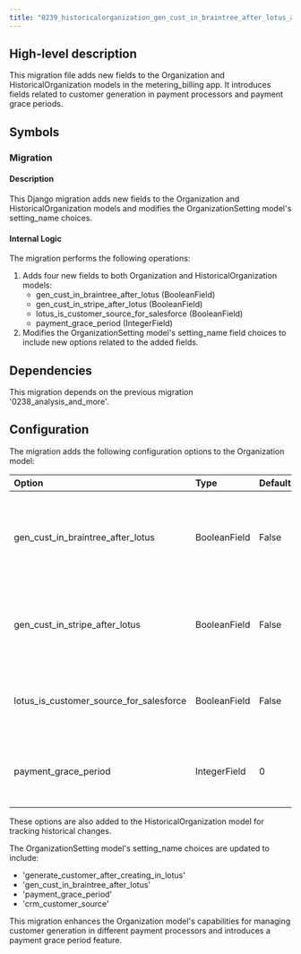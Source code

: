 ```yaml
---
title: "0239_historicalorganization_gen_cust_in_braintree_after_lotus_and_more.py"
---
```


## High-level description
This migration file adds new fields to the Organization and HistoricalOrganization models in the metering_billing app. It introduces fields related to customer generation in payment processors and payment grace periods.

## Symbols

### Migration
#### Description
This Django migration adds new fields to the Organization and HistoricalOrganization models and modifies the OrganizationSetting model's setting_name choices.

#### Internal Logic
The migration performs the following operations:
1. Adds four new fields to both Organization and HistoricalOrganization models:
   - gen_cust_in_braintree_after_lotus (BooleanField)
   - gen_cust_in_stripe_after_lotus (BooleanField)
   - lotus_is_customer_source_for_salesforce (BooleanField)
   - payment_grace_period (IntegerField)
2. Modifies the OrganizationSetting model's setting_name field choices to include new options related to the added fields.

## Dependencies
This migration depends on the previous migration '0238_analysis_and_more'.

## Configuration
The migration adds the following configuration options to the Organization model:

| Option | Type | Default | Description |
|:-------|:-----|:--------|:------------|
| gen_cust_in_braintree_after_lotus | BooleanField | False | Indicates whether to generate a customer in Braintree after creating in Lotus |
| gen_cust_in_stripe_after_lotus | BooleanField | False | Indicates whether to generate a customer in Stripe after creating in Lotus |
| lotus_is_customer_source_for_salesforce | BooleanField | False | Indicates whether Lotus is the customer source for Salesforce |
| payment_grace_period | IntegerField | 0 | Specifies the payment grace period in days |

These options are also added to the HistoricalOrganization model for tracking historical changes.

The OrganizationSetting model's setting_name choices are updated to include:
- 'generate_customer_after_creating_in_lotus'
- 'gen_cust_in_braintree_after_lotus'
- 'payment_grace_period'
- 'crm_customer_source'

This migration enhances the Organization model's capabilities for managing customer generation in different payment processors and introduces a payment grace period feature.